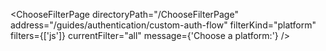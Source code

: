 

<ChooseFilterPage
  directoryPath="/ChooseFilterPage"
  address="/guides/authentication/custom-auth-flow"
  filterKind="platform"
  filters={['js']}
  currentFilter="all"
  message={'Choose a platform:'}
/>
